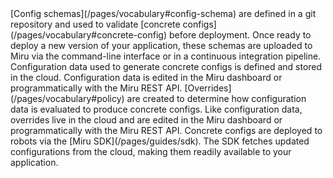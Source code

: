 <Steps>
  <Step title="Define Schemas">
    [Config schemas](/pages/vocabulary#config-schema) are defined in a git repository and used to validate [concrete configs](/pages/vocabulary#concrete-config) 
    before deployment. Once ready to deploy a new version of your application, these 
    schemas are uploaded to Miru via the command-line interface or in a continuous 
    integration pipeline.
  </Step>
  <Step title="Set Configuration Data">
    Configuration data used to generate concrete configs is defined and stored in the cloud. Configuration data is edited in the Miru dashboard or programmatically with the Miru REST API.
  </Step>
  <Step title="Create Overrides">
    [Overrides](/pages/vocabulary#policy) are created to determine how configuration data is evaluated to produce concrete configs. Like configuration data, overrides live in the cloud and are edited in the Miru dashboard or programmatically with the Miru REST API.
  </Step>
  <Step title="Deploy">
    Concrete configs are deployed to robots via the [Miru SDK](/pages/guides/sdk). The SDK fetches updated configurations from the cloud, making them readily available to your application.
  </Step>
</Steps>